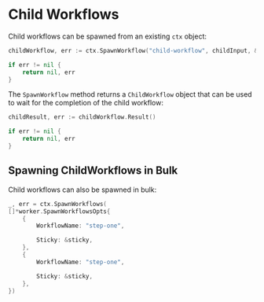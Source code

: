 # Child Workflows

Child workflows can be spawned from an existing `ctx` object:

```go
childWorkflow, err := ctx.SpawnWorkflow("child-workflow", childInput, &worker.SpawnWorkflowOpts{})

if err != nil {
    return nil, err
}
```

The `SpawnWorkflow` method returns a `ChildWorkflow` object that can be used to wait for the completion of the child workflow:

```go
childResult, err := childWorkflow.Result()

if err != nil {
    return nil, err
}
```

## Spawning ChildWorkflows in Bulk

Child workflows can also be spawned in bulk:

```go
_, err = ctx.SpawnWorkflows(
[]*worker.SpawnWorkflowsOpts{
    {
        WorkflowName: "step-one",

        Sticky: &sticky,
    },
    {
        WorkflowName: "step-one",

        Sticky: &sticky,
    },
})
```
